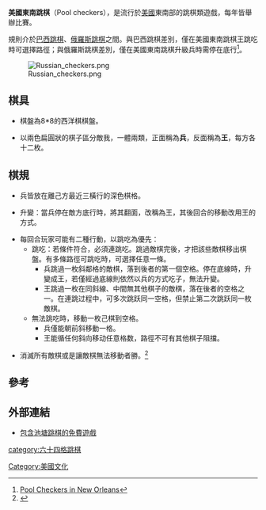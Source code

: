 '''美國東南跳棋'''（Pool checkers），是流行於[[美國|美國]]東南部的跳棋類遊戲，每年皆舉辦比賽。

規則介於[[巴西跳棋|巴西跳棋]]、[[俄羅斯跳棋|俄羅斯跳棋]]之間。與巴西跳棋差別，僅在美國東南跳棋王跳吃時可選擇路徑；與俄羅斯跳棋差別，僅在美國東南跳棋升級兵時需停在底行<ref>[http://www.checkerschest.com/checkers/pool-checkers.htm Pool Checkers in New Orleans]</ref>。

[[Image:Russian_checkers.png|thumb]]
==棋具==

*棋盤為8*8的西洋棋棋盤。

*以兩色扁圓狀的棋子區分敵我，一體兩類，正面稱為'''兵'''，反面稱為'''王'''，每方各十二枚。

==棋規==

*兵皆放在離己方最近三橫行的深色棋格。

*升變：當兵停在敵方底行時，將其翻面，改稱為王，其後回合的移動改用王的方式。

*每回合玩家可能有二種行動，以跳吃為優先：
**跳吃：若條件符合，必須連跳吃。跳過敵棋完後，才把該些敵棋移出棋盤。有多條路徑可跳吃時，可選擇任意一條。
***兵跳過一枚斜鄰格的敵棋，落到後者的第一個空格。停在底線時，升變成王，若僅經過底線則依然以兵的方式吃子，無法升變。
***王跳過一枚在同斜線、中間無其他棋子的敵棋，落在後者的空格之一。在連跳过程中，可多次跳跃同一空格，但禁止第二次跳跃同一枚敵棋。
**無法跳吃時，移動一枚己棋到空格。
***兵僅能朝前斜移動一格。
***王能循任何斜向移动任意格数，路徑不可有其他棋子阻擋。

*消滅所有敵棋或是讓敵棋無法移動者勝。<ref>{{Cite web |url=http://alemanni.pagesperso-orange.fr/pool.html |title=POOL CHECKERS |access-date=2012-02-05 |archive-url=https://web.archive.org/web/20120620123040/http://alemanni.pagesperso-orange.fr/pool.html |archive-date=2012-06-20 |dead-url=yes }}</ref>

==參考==
<div class="references-small">
<references/>
</div>

==外部連結==
*[http://www.checkersland.com/download/checkersland.exe 包含池塘跳棋的免費遊戲]

[[category:六十四格跳棋|category:六十四格跳棋]]
[[Category:美國文化|Category:美國文化]]